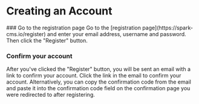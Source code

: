 # Creating an Account

<Steps>
### Go to the registration page
Go to the [registration page](https://spark-cms.io/register) and enter your email address, username and password. Then click the "Register" button.

### Confirm your account
After you've clicked the "Register" button, you will be sent an email with a link to confirm your account. Click the link in the email to confirm your account.
Alternatively, you can copy the confirmation code from the email and paste it into the confirmation code field on the confirmation page you were redirected to 
after registering.
</Steps>
